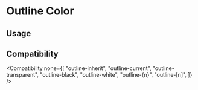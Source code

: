 
# Outline Color

## Usage

<Usage />

## Compatibility

<Compatibility
  none={[
    "outline-inherit",
    "outline-current",
    "outline-transparent",
    "outline-black",
    "outline-white",
    "outline-{n}",
    "outline-[n]",
  ]}
/>
